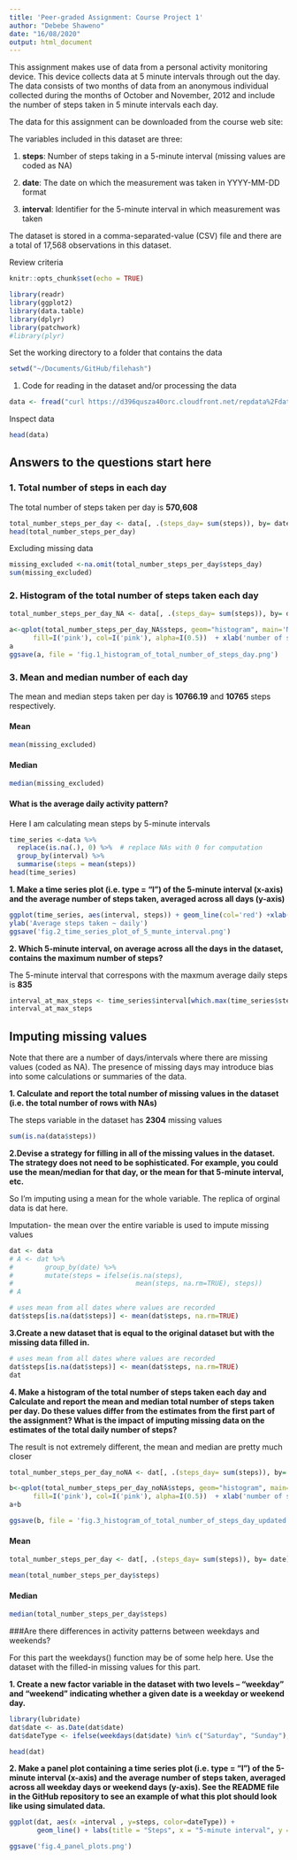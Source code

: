 ```yaml
---
title: 'Peer-graded Assignment: Course Project 1'
author: "Debebe Shaweno"
date: "16/08/2020"
output: html_document
---
```


This assignment makes use of data from a personal activity monitoring device. This device collects data at 5 minute intervals through out the day. The data consists of two months of data from an anonymous individual collected during the months of October and November, 2012 and include the number of steps taken in 5 minute intervals each day.

The data for this assignment can be downloaded from the course web site:

The variables included in this dataset are three:

1. **steps**: Number of steps taking in a 5-minute interval (missing values are coded as \color{red}{\verb|NA|}NA)

2. **date**: The date on which the measurement was taken in YYYY-MM-DD format

3. **interval**: Identifier for the 5-minute interval in which measurement was taken

The dataset is stored in a comma-separated-value (CSV) file and there are a total of 17,568 observations in this dataset.

Review criteria
```r
knitr::opts_chunk$set(echo = TRUE)
```

```r
library(readr)
library(ggplot2)
library(data.table)
library(dplyr)
library(patchwork)
#library(plyr)

```



Set the working directory to a folder that contains the data

```r
setwd("~/Documents/GitHub/filehash")
```



1. Code for reading in the dataset and/or processing the data

```r

data <- fread("curl https://d396qusza40orc.cloudfront.net/repdata%2Fdata%2Factivity.zip | funzip")

```
Inspect data

```r

head(data)
```

## **Answers to the questions start here**


### 1. Total number of steps in each day 

The total number of steps taken per day is **570,608**  


```r
total_number_steps_per_day <- data[, .(steps_day= sum(steps)), by= date]
head(total_number_steps_per_day)
```

Excluding missing data

```r
missing_excluded <-na.omit(total_number_steps_per_day$steps_day)
sum(missing_excluded)
```


### 2. Histogram of the total number of steps taken each day

```r

total_number_steps_per_day_NA <- data[, .(steps_day= sum(steps)), by= date]

a<-qplot(total_number_steps_per_day_NA$steps, geom="histogram", main='Number of steps-with NA',
      fill=I('pink'), col=I('pink'), alpha=I(0.5))  + xlab('number of steps') + ylab('density')
a
ggsave(a, file = 'fig.1_histogram_of_total_number_of_steps_day.png')
```

### 3. Mean and median number of   each day 

The mean and median steps taken per day is **10766.19** and **10765** steps respectively.

#### Mean

```r
mean(missing_excluded)

```

#### Median

```r
median(missing_excluded)
```

#### What is the average daily activity pattern?



Here I am calculating mean steps by 5-minute intervals

```r
time_series <-data %>%
  replace(is.na(.), 0) %>%  # replace NAs with 0 for computation
  group_by(interval) %>%
  summarise(steps = mean(steps))
head(time_series)
```

**1. Make a time series plot (i.e. \color{red}{\verb|type = "l"|}type = "l") of the 5-minute interval (x-axis) and the average number of steps taken, averaged across all days (y-axis)**

```r
ggplot(time_series, aes(interval, steps)) + geom_line(col='red') +xlab('5- Minute intervals') + 
ylab('Average steps taken ~ daily')
ggsave('fig.2_time_series_plot_of_5_munte_interval.png')

```


**2. Which 5-minute interval, on average across all the days in the dataset, contains the maximum number of steps?**

The  5-minute interval that correspons with the maxmum average daily steps is **835**

```r
interval_at_max_steps <- time_series$interval[which.max(time_series$steps)]
interval_at_max_steps
```

## Imputing missing values

Note that there are a number of days/intervals where there are missing values (coded as \color{red}{\verb|NA|}NA). The presence of missing days may introduce bias into some calculations or summaries of the data.

**1. Calculate and report the total number of missing values in the dataset (i.e. the total number of rows with \color{red}{\verb|NA|}NAs)**

The steps variable in the dataset has **2304** missing values

```r
sum(is.na(data$steps)) 
```

**2.Devise a strategy for filling in all of the missing values in the dataset. The strategy does not need to be sophisticated. For example, you could use the mean/median for that day, or the mean for that 5-minute interval, etc.**

 So I'm imputing using a mean for the whole variable. The replica of orginal data is dat here. 

Imputation- the mean over the entire variable is used to impute missing values

```r
dat <- data
# A <- dat %>% 
#        group_by(date) %>% 
#        mutate(steps = ifelse(is.na(steps), 
#                               mean(steps, na.rm=TRUE), steps))
# A

# uses mean from all dates where values are recorded
dat$steps[is.na(dat$steps)] <- mean(dat$steps, na.rm=TRUE)

```
**3.Create a new dataset that is equal to the original dataset but with the missing data filled in.**

```r
# uses mean from all dates where values are recorded
dat$steps[is.na(dat$steps)] <- mean(dat$steps, na.rm=TRUE)
dat
```
**4. Make a histogram of the total number of steps taken each day and Calculate and report the mean and median total number of steps taken per day. Do these values differ from the estimates from the first part of the assignment? What is the impact of imputing missing data on the estimates of the total daily number of steps?**

The result is not extremely different, the mean and median are pretty much closer


```r
total_number_steps_per_day_noNA <- dat[, .(steps_day= sum(steps)), by= date]

b<-qplot(total_number_steps_per_day_noNA$steps, geom="histogram", main='Number of steps-no NA',
      fill=I('pink'), col=I('pink'), alpha=I(0.5))  + xlab('number of steps') + ylab('density')
a+b

ggsave(b, file = 'fig.3_histogram_of_total_number_of_steps_day_updated.png')
```

#### Mean

```r
total_number_steps_per_day <- dat[, .(steps_day= sum(steps)), by= date]

mean(total_number_steps_per_day$steps)
```

#### Median

```r
median(total_number_steps_per_day$steps)
```

###Are there differences in activity patterns between weekdays and weekends?

For this part the \color{red}{\verb|weekdays()|}weekdays() function may be of some help here. Use the dataset with the filled-in missing values for this part.

**1. Create a new factor variable in the dataset with two levels – “weekday” and “weekend” indicating whether a given date is a weekday or weekend day.**

```r
library(lubridate)
dat$date <- as.Date(dat$date)
dat$dateType <- ifelse(weekdays(dat$date) %in% c("Saturday", "Sunday"), "weekend", "weekday")

head(dat)
```


**2. Make a panel plot containing a time series plot (i.e. \color{red}{\verb|type = "l"|}type = "l") of the 5-minute interval (x-axis) and the average number of steps taken, averaged across all weekday days or weekend days (y-axis). See the README file in the GitHub repository to see an example of what this plot should look like using simulated data.**

```r
ggplot(dat, aes(x =interval , y=steps, color=dateType)) +
       geom_line() + labs(title = "Steps", x = "5-minute interval", y = "Total Number of Steps") +facet_wrap(~ dateType)

ggsave('fig.4_panel_plots.png')

```
